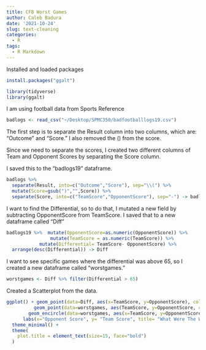 ```yaml
---
title: CFB Worst Games
author: Caleb Badura
date: '2021-10-24'
slug: text-cleaning
categories:
  - R
tags:
  - R Markdown
---
```


Installed and loaded packages

```r
install.packages("ggalt")
```

```r
library(tidyverse)
library(ggalt)
```

I am using football data from Sports Reference

```r
badlogs <- read_csv("~/Desktop/SPMC350/badfootballlogs19.csv")
```

The first step is to separate the Result column into two columns, which are: "Outcome" and "Score." I also removed the () from the score.  

Since we need to separate the scores, I created two different columns of Team and Opponent Scores by separating the Score column.  

I saved this to the "badlogs19" dataframe. 

```r
badlogs %>% 
  separate(Result, into=c("Outcome","Score"), sep="\\(") %>%
  mutate(Score=gsub(")","",Score)) %>%
  separate(Score, into=c("TeamScore","OpponentScore"), sep="-") -> badlogs19
```

I want to find the Differential, so to do that, I mutated a new field by subtracting OpponentScore from TeamScore.  I saved that to a new dataframe called "Diff"

```r
badlogs19 %>%  mutate(OpponentScore=as.numeric(OpponentScore)) %>% 
                mutate(TeamScore = as.numeric(TeamScore)) %>%
            mutate(Differential= TeamScore- OpponentScore) %>%
  arrange(desc(Differential)) -> Diff
```

I want to see specific games where the differential was above 65, so I created a new dataframe called "worstgames."

```r
worstgames <- Diff %>% filter(Differential > 65)
```

Created a Scatterplot from the data. 

```r
ggplot() + geom_point(data=Diff, aes(x=TeamScore, y=OpponentScore), color='grey') +
          geom_point(data=worstgames, aes(TeamScore, y=OpponentScore, color= 'red')) +
        geom_encircle(data=worstgames, aes(x=TeamScore, y=OpponentScore), s_shape=.5, expand=.03, colour="black")+
      labs(x="Opponent Score", y= "Team Score", title= "What Were The Worst Games in College Football?", subtitle= "The worst games in point differential are quite easy to spot.", caption= "Source= Sports-Reference.com | By Caleb Badura") +
  theme_minimal() +
  theme(
    plot.title = element_text(size=15, face="bold")
  )
  
```

